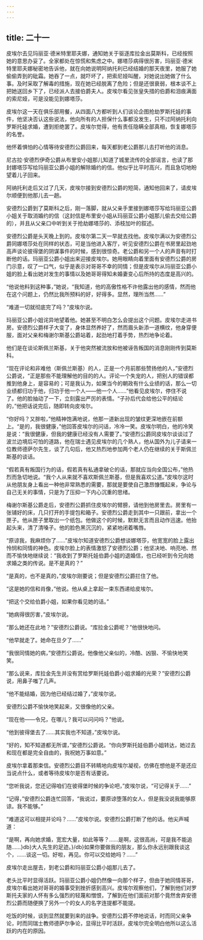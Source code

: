 ```yaml
---
---
---
```

title: 二十一
---




皮埃尔去见玛丽亚·德米特里耶夫娜，通知她关于驱逐库拉金出莫斯科，已经按照她的意思办妥了。全家都处在惊慌和焦虑之中。娜塔莎病得很厉害，玛丽亚·德米特里耶夫娜秘密地告诉他，就在向她说明阿纳托利已经结婚的那天夜里，她服了她偷偷弄到的砒霜。她吞了一点，就吓坏了，把索尼娅叫醒，对她说出她做了什么事。及时采取了解毒的措施，现在她已经脱离了危险；但是还很衰弱，根本谈不上把她送回乡下了，已经派人去接伯爵夫人。皮埃尔看见张皇失措的伯爵和泪痕满面的索尼娅，可是没能见到娜塔莎。

皮埃尔这一天在俱乐部用餐，从四面八方都听到人们谈论企图抢劫罗斯托娃的事件，他坚决否认这些说法，他向所有的人担保什么事都没发生，只不过阿纳托利向罗斯托娃求婚，遭到拒绝罢了。皮埃尔觉得，他有责任隐瞒全部真相，恢复娜塔莎的名誉。

他怀着惧怕的心情等待安德烈公爵回来，每天都到老公爵那儿去打听他的消息。

尼古拉·安德烈伊奇公爵从布里安小姐那儿知道了城里流传的全部谣言，也读了那封娜塔莎写给玛丽亚公爵小姐的解除婚约的信。他似乎比平时高兴，而且急切地盼望着儿子回来。

阿纳托利走后又过了几天，皮埃尔接到安德烈公爵的短简，通知他回来了，请皮埃尔顺便到他那儿去一趟。

安德烈公爵到了莫斯科之后，刚一落脚，就从父亲手里接到娜塔莎写给玛丽亚公爵小姐关于取消婚约的信（这封信是布里安小姐从玛丽亚公爵小姐那儿偷去交给公爵的），并且从父亲口中听到关于抢劫娜塔莎的、添枝加叶的叙述。

安德烈公爵是头天晚上到的。皮埃尔第二天一早就去找他。皮埃尔满以为安德烈公爵同娜塔莎处在同样的状态，可是当他进入客厅，听见安德烈公爵在书房里起劲地高声谈论彼得堡的阴谋事件的时候，感到很惊奇。老公爵和另一个人的声音有时打断他的话。玛丽亚公爵小姐出来迎接皮埃尔。她用眼睛向着里面有安德烈公爵的房门示意，叹了一口气，似乎是表示对哥哥不幸的同情；但是皮埃尔从玛丽亚公爵小姐的脸上看出她对发生的事情以及她哥哥得知未婚妻变心后所持的态度是高兴的。

“他说他料到这种事，”她说，“我知道，他的高傲性格不许他露出他的感情，然而他在这个问题上，仍然比我所预料的好，好得多。显然，理所当然……”

“难道一切就彻底完了吗？”皮埃尔说。

玛丽亚公爵小姐诧异地望着他。她甚至不明白怎么会提出这个问题。皮埃尔走进书房。安德烈公爵样子大变了，身体显然养好了，然而眉头新添一道横纹，他身穿便服，面对父亲和梅谢尔斯基公爵站着，起劲地打着手势，热烈地争论着。

他们是在谈论斯佩兰斯基，关于他突然被流放和他被诬告叛国的消息刚刚传到莫斯科。

“现在评论和非难他（斯佩兰斯基）的人，正是一个月前那些赞扬他的人，”安德烈公爵说，“正是那些不能理解他的目的的人。评论一个失宠的人，把别人的错误都推到他身上，是容易的；可是我认为，如果当今的朝政有什么业绩的话，那么一切业绩都归功于他，归功于他一个人——他一个人……”他看见皮埃尔，停住不说了。他的脸抽动了一下，立刻露出严厉的表情。“子孙后代会给他公平的结论的，”他把话说完后，随即转向皮埃尔。

“你好吗？又胖啦，”他精神饱满地说，他那一道新出现的皱纹更深地嵌在前额上。“是的，我很健康，”他回答皮埃尔的问话，冷冷一笑。皮埃尔明白，他的冷笑是说：“我很健康，但我的健康已经没有人需要了。”安德烈公爵同皮埃尔谈谈过了波兰边境后可怕的道路，他在瑞士遇见皮埃尔的几个熟人，他从国外为儿子请来一位教师德萨尔先生，谈了几句后，他又热烈地参加两个老人仍在继续的关于斯佩兰斯基的谈话。

“假若真有叛国行为的话，假若真有私通拿破仑的话，那就应当向全国公布，”他热烈而急切地说。“我个人从来就不喜欢斯佩兰斯基，但是我喜欢公道。”皮埃尔这时从他朋友身上看出一种他非常熟悉的需要，那就是要使自己激昂慷慨起来，争论与自己无关的事情，只是为了压抑一下内心沉重的思绪。

梅谢尔斯基公爵走后，安德烈公爵抓住皮埃尔的臂膀，请他到他房里去。房里有一张铺好的床，几只打开的手提包和箱子。安德烈公爵走到其中一只跟前，拿出一个匣子。他从匣子里取出一个纸包。他做这个的时候，默默无言而且动作迅速。他抬起头来，清了清嗓子。他的脸色黑沉沉的，紧紧地闭着嘴唇。

“原谅我，我麻烦你了……”皮埃尔知道安德烈公爵想谈娜塔莎，他宽宽的脸上露出怜悯和同情的神色。皮埃尔脸上的表情激怒了安德烈公爵；他坚决地、响亮地、然而不愉快地继续说：“我收到了罗斯托娃伯爵小姐的退婚信，也已经听到令兄向她求婚之类的传说。是不是真的？”

“是真的，也不是真的，”皮埃尔刚要说；但是安德烈公爵拦住了他。

“这是她的信和肖像，”他说。他从桌上拿起一束东西递给皮埃尔。

“把这个交给伯爵小姐，如果你看见她的话。”

“她病得很厉害，”皮埃尔说。

“那么她还在此地？”安德烈公爵说。“库拉金公爵呢？”他很快地问。

“他早就走了。她命在旦夕了……”

“我很同情她的病，”安德烈公爵说。他像他父亲似的，冷酷、凶狠、不愉快地笑笑。

“那么说来，库拉金先生并没有赏给罗斯托娃伯爵小姐求婚的光荣？”安德烈公爵说，用鼻子嗤了几声。

“他不能结婚，因为他已经结过婚了，”皮埃尔说。

安德烈公爵不愉快地笑起来，又很像他的父亲。

“现在他——令兄，在哪儿？我可以问问吗？”他说。

“他到彼得堡去了……其实我也不知道，”皮埃尔说。

“好的，知不知道都无所谓，”安德烈公爵说。“你向罗斯托娃伯爵小姐转达，她过去和现在都是完全自由的，我祝她万事如意。”

皮埃尔拿着那束信。安德烈公爵目不转睛地向皮埃尔凝视，仿佛在想他是不是还应当说点什么，或者等待皮埃尔是否有话要说。

“您听我说，您还记得咱们在彼得堡时候的争论吧，”皮埃尔说，“可记得关于……”

“记得，”安德烈公爵连忙回答，“我说过，要原谅堕落的女人，但是我没说我能够原谅。我不能够。”

“难道这可以相提并论吗？……”皮埃尔说。安德烈公爵打断了他的话。他尖声喊道：

“是啊，再向她求婚，宽宏大量，如此等等？……是啊，这很高尚，可是我不能追随……}db}大人先生的足迹。}/db}如果你要做我的朋友，那么你永远别跟我谈这个，……谈这一切。好啦，再见。你可以交给她吗？……”

皮埃尔走出屋去，到老公爵和玛丽亚公爵小姐那儿去了。

老头比平时显得活跃。玛丽亚公爵小姐仍然像一向那个样子，但由于她同情哥哥，皮埃尔看出她对哥哥的婚事受到挫折感到高兴。皮埃尔观察他们，了解到他们对罗斯托夫家的人怀有多么强烈的轻蔑和憎恨，了解到在他们面前对那个竟然舍弃安德烈公爵而随便换了另外一个的女人的名字连提都不能提。

吃饭的时候，谈到显然就要到来的战争。安德烈公爵不停地说话，时而同父亲争论，时而同瑞士教师德萨尔争论，显得比平时活跃，皮埃尔完全明白他所以这么活跃的内在的原因。